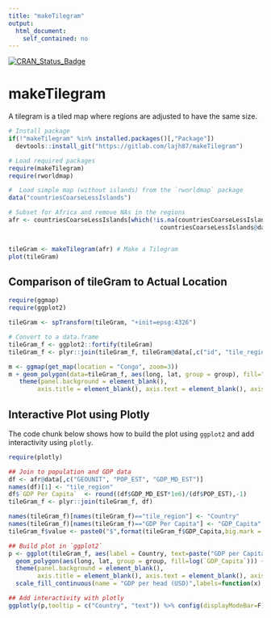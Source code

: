 ```yaml
---
title: "makeTilegram"
output: 
  html_document: 
    self_contained: no
---
```


[![CRAN_Status_Badge](http://www.r-pkg.org/badges/version/makeTilegram)](https://cran.r-project.org/package=makeTilegram)

# makeTilegram

A tilegram is a tiled map where regions are adjusted to have the same size.

```r
# Install package
if(!"makeTilegram" %in% installed.packages()[,"Package"])
  devtools::install_git("https://gitlab.com/lajh87/makeTilegram")

# Load required packages
require(makeTilegram)
require(rworldmap)

#  Load simple map (without islands) from the `rworldmap` package
data("countriesCoarseLessIslands") 

# Subset for Africa and remove NAs in the regions
afr <- countriesCoarseLessIslands[which(!is.na(countriesCoarseLessIslands@data$REGION) &  
                                          countriesCoarseLessIslands@data$REGION=="Africa"),]


tileGram <- makeTilegram(afr) # Make a Tilegram
plot(tileGram)
```


## Comparison of tileGram to Actual Location

```r
require(ggmap)
require(ggplot2)

tileGram <- spTransform(tileGram, "+init=epsg:4326")

# Convert to a data.frame
tileGram_f <- ggplot2::fortify(tileGram) 
tileGram_f <- plyr::join(tileGram_f, tileGram@data[,c("id", "tile_region")],by="id") # Join with original data

m <- ggmap(get_map(location = "Congo", zoom=3)) 
m + geom_polygon(data=tileGram_f, aes(long, lat, group = group), fill="steelblue", colour="blue", alpha=0.5) +coord_equal() +
   theme(panel.background = element_blank(), 
        axis.title = element_blank(), axis.text = element_blank(), axis.ticks = element_blank())

```

## Interactive Plot using Plotly

The code chunk below shows how to build the plot using `ggplot2` and add interactivity using `plotly`.

```r
require(plotly)

## Join to population and GDP data
df <- afr@data[,c("GEOUNIT", "POP_EST", "GDP_MD_EST")]
names(df)[1] <- "tile_region"
df$`GDP Per Capita`  <- round((df$GDP_MD_EST*1e6)/(df$POP_EST),-1)
tileGram_f <- plyr::join(tileGram_f, df)

names(tileGram_f)[names(tileGram_f)=="tile_region"] <- "Country"
names(tileGram_f)[names(tileGram_f)=="GDP Per Capita"] <- "GDP_Capita"
tileGram_f$value <- paste0("$",format(tileGram_f$GDP_Capita,big.mark = ","))

## Build plot in `ggplot2`
p <- ggplot(tileGram_f, aes(label = Country, text=paste("GDP per Capita:", value))) +
  geom_polygon(aes(long, lat, group = group, fill=log(`GDP_Capita`))) +coord_equal() +
  theme(panel.background = element_blank(), 
        axis.title = element_blank(), axis.text = element_blank(), axis.ticks = element_blank()) +
  scale_fill_continuous(name = "GDP per head (USD)",labels=function(x) paste0("$",format(round(exp(x),-3),big.mark = ",",scientific = F)))

## Add interactivity with plotly
ggplotly(p,tooltip = c("Country", "text")) %>% config(displayModeBar=F)

```




